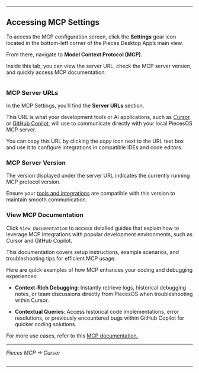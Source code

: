 ***

## Accessing MCP Settings

To access the MCP configuration screen, click the **Settings** gear icon located in the bottom-left corner of the Pieces Desktop App’s main view.

From there, navigate to **Model Context Protocol (MCP)**.

Inside this tab, you can view the server URL, check the MCP server version, and quickly access MCP documentation.

<Image src="https://storage.googleapis.com/hashnode_product_documentation_assets/desktop_app_assets/configuration/mcp/model_context_protocol_pfd_settings.png" alt="" align="center" fullwidth="false" />

### MCP Server URLs

In the MCP Settings, you'll find the **Server URLs** section.

This URL is what your development tools or AI applications, such as [Cursor](https://docs.pieces.app/products/mcp/cursor) or [GitHub Copilot](https://docs.pieces.app/products/mcp/github-copilot), will use to communicate directly with your local PiecesOS MCP server.

You can copy this URL by clicking the *copy* icon next to the URL text box and use it to configure integrations in compatible IDEs and code editors.

### MCP Server Version

The version displayed under the server URL indicates the currently running MCP protocol version.

Ensure your [tools and integrations](https://docs.pieces.app/products/mcp/get-started#getting-started) are compatible with this version to maintain smooth communication.

### View MCP Documentation

Click `View Documentation` to access detailed guides that explain how to leverage MCP integrations with popular development environments, such as Cursor and GitHub Copilot.

This documentation covers setup instructions, example scenarios, and troubleshooting tips for efficient MCP usage.

Here are quick examples of how MCP enhances your coding and debugging experiences:

* **Context-Rich Debugging**: Instantly retrieve logs, historical debugging notes, or team discussions directly from PiecesOS when troubleshooting within Cursor.

* **Contextual Queries**: Access historical code implementations, error resolutions, or previously encountered bugs within GitHub Copilot for quicker coding solutions.

For more use cases, refer to this [MCP documentation.](https://docs.pieces.app/products/mcp/get-started)

***

*Pieces MCP → Cursor*

<Image src="https://storage.googleapis.com/hashnode_product_documentation_assets/mcp_documentation/misc/cursor_ask_about_youtube_tutorial.png" alt="" align="center" fullwidth="false" />

***
